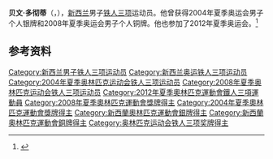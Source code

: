 {{NoteTA|G1=Sports}}
'''贝文·多彻蒂'''（{{lang-en|Bevan Docherty}}，{{bd|1977年|3月29日|}}），[[新西兰|新西兰]]男子[[铁人三项|铁人三项]]运动员。他曾获得2004年夏季奥运会男子个人银牌和2008年夏季奥运会男子个人铜牌。他也参加了2012年夏季奥运会。<ref>{{Cite web|title=Bevan DOCHERTY|url=https://www.olympic.org/bevan-docherty|accessdate=2021-03-18|date=2021-03-18|work=International Olympic Committee|language=en|archive-date=2020-10-30|archive-url=https://web.archive.org/web/20201030051306/https://www.olympic.org/bevan-docherty|dead-url=no}}</ref>

== 参考资料 ==
{{reflist}}

{{Authority control}}
{{DEFAULTSORT:Docherty Bevan}}
[[Category:新西兰男子铁人三项运动员|Category:新西兰男子铁人三项运动员]]
[[Category:新西兰奥运铁人三项运动员|Category:新西兰奥运铁人三项运动员]]
[[Category:2004年夏季奥林匹克运动会铁人三项运动员|Category:2004年夏季奥林匹克运动会铁人三项运动员]]
[[Category:2008年夏季奥林匹克运动会铁人三项运动员|Category:2008年夏季奥林匹克运动会铁人三项运动员]]
[[Category:2012年夏季奧林匹克運動會鐵人三項運動員|Category:2012年夏季奧林匹克運動會鐵人三項運動員]]
[[Category:2008年夏季奧林匹克運動會獎牌得主|Category:2008年夏季奧林匹克運動會獎牌得主]]
[[Category:2004年夏季奧林匹克運動會獎牌得主|Category:2004年夏季奧林匹克運動會獎牌得主]]
[[Category:新西蘭奧林匹克運動會銀牌得主|Category:新西蘭奧林匹克運動會銀牌得主]]
[[Category:新西蘭奧林匹克運動會銅牌得主|Category:新西蘭奧林匹克運動會銅牌得主]]
[[Category:奥林匹克运动会铁人三项奖牌得主|Category:奥林匹克运动会铁人三项奖牌得主]]